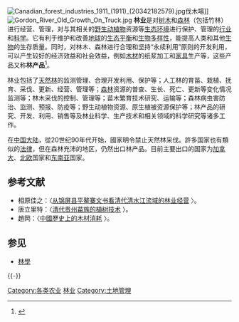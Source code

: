 [[File:Canadian_forest_industries_1911_(1911)_(20342182579).jpg|right]]伐木場]]
[[File:Gordon_River_Old_Growth_On_Truck.jpg|thumb]]
'''林业'''是对[[树木|树木]]和[[森林|森林]]（包括竹林）进行经营、管理，对与其相关的[[野生动物|野生动]][[植物|植物]]资源等[[生态环境|生态环境]]进行保护、管理的[[行业|行业]]和[[科学|科学]]。它有利于维护和改善[[地球|地球]]的[[生态平衡|生态平衡]]和[[生物多样性|生物多样性]]，能提高人类和其他[[生物|生物]]的生存质量。同时，对林木、森林进行合理和坚持“永续利用”原则的开发利用，可以产生较好的经济效益和社会效益，例如[[木材|木材]]的纸浆加工和[[家具|家具]]生产等，这些产品又称'''林产品'''<ref>{{Cite journal|last=Belcher|first=B. M.|date=2005-06-01|title=Forest product markets, forests and poverty reduction|journal=International Forestry Review|volume=7|issue=2|pages=82–89|doi=10.1505/ifor.2005.7.2.82|issn=1465-5489}}</ref>。

林业包括了[[天然林|天然林]]的监测管理、合理开发利用、保护等；人工林的育苗、栽植、抚育、采伐、更新、经营、管理等；[[森林|森林]]资源的普查、生长、死亡、更新等变化情况监测等；林木采伐的控制、管理等；苗木繁育技术研究、运输等；森林病虫害防治、监测、预报、防疫等；野生动植物资源、原生植被资源保护等；林产品的研究、开发、利用、销售等及林业科学、生产技术和相关领域的科学研究等诸多工作。

在[[中国大陆|中国大陆]]，從20世纪90年代开始，國家明令禁止天然林采伐。許多国家也有類似的[[法律|法律]]，但在森林充沛的地区，仍然出口林产品。目前主要出口的国家为[[加拿大|加拿大]]、[[北欧|北欧]]国家和[[东南亚|东南亚]]国家。

==参考文献==
{{reflist}}
*相原佳之：〈[http://www.nssd.org/articles/Article_Read.aspx?id=33369943 从锦屏县平鳌寨文书看清代清水江流域的林业经营] {{Wayback|url=http://www.nssd.org/articles/Article_Read.aspx?id=33369943 |date=20210109170412 }}〉。
*唐立里特：〈[http://www.nssd.org/articles/article_read.aspx?id=5209848 清代贵州苗族的植树技术] {{Wayback|url=http://www.nssd.org/articles/article_read.aspx?id=5209848 |date=20210109170416 }}〉。
*趙岡：〈[http://ccsdb.ncl.edu.tw/ccs/image/01_012_002_01_07.pdf 中國歷史上的木材消耗] {{Wayback|url=http://ccsdb.ncl.edu.tw/ccs/image/01_012_002_01_07.pdf |date=20210313233803 }}〉。

== 参见 ==
* [[林學|林學]]

{{-}}
{{林业}}
{{产业}}

{{Authority control}}
[[Category:各类农业|Category:各类农业]]
[[Category:林业|]]
[[Category:土地管理|Category:土地管理]]